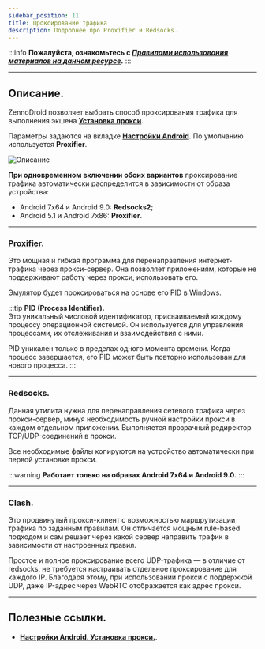 ```yaml
---
sidebar_position: 11
title: Проксирование трафика
description: Подробнее про Proxifier и Redsocks. 
---  
```

:::info **Пожалуйста, ознакомьтесь с [*Правилами использования материалов на данном ресурсе*](../Disclaimer).**
:::
_______________________________________________  
## Описание.  
ZennoDroid позволяет выбрать способ проксирования трафика для выполнения экшена [**Установка прокси**](../Android/ProLite/setting#как-поставить-прокси).  

Параметры задаются на вкладке [**Настройки Android**](../Android/ProLite/setting#как-поставить-прокси). По умолчанию используется **Proxifier**.  

![Описание](./assets/Proxy_Traffic/Proxy_Traffic_pic1.png)  

**При одновременном включении обоих вариантов** проксирование трафика автоматически распределится в зависимости от образа устройства:  
- Android 7x64 и Android 9.0: **Redsocks2**;  
- Android 5.1 и Android 7x86: **Proxifier**.  
_______________________________________________ 
### [Proxifier](https://proxifier.com/).  
Это мощная и гибкая программа для перенаправления интернет-трафика через прокси-сервер. Она позволяет приложениям, которые не поддерживают работу через прокси, использовать его.   

Эмулятор будет проксироваться на основе его PID в Windows.  

:::tip **PID (Process Identifier).**  
Это уникальный числовой идентификатор, присваиваемый каждому процессу операционной системой. Он используется для управления процессами, их отслеживания и взаимодействия с ними.  

PID уникален только в пределах одного момента времени. Когда процесс завершается, его PID может быть повторно использован для нового процесса.
:::  
_______________________________________________ 
### Redsocks.  
Данная утилита нужна для перенаправления сетевого трафика через прокси-сервер, минуя необходимость ручной настройки прокси в каждом отдельном приложении. Выполняется прозрачный редиректор TCP/UDP-соединений в прокси.  

Все необходимые файлы копируются на устройство автоматически при первой установке прокси.

:::warning **Работает только на образах Android 7x64 и Android 9.0.**
:::  
_______________________________________________ 
### Clash. 
Это продвинутый прокси-клиент с возможностью маршрутизации трафика по заданным правилам. Он отличается мощным rule-based подходом и сам решает через какой сервер направить трафик в зависимости от настроенных правил. 

Простое и полное проксирование всего UDP-трафика — в отличие от redsocks, не требуется настраивать отдельное проксирование для каждого IP. Благодаря этому, при использовании прокси с поддержкой UDP, даже IP-адрес через WebRTC отображается как адрес прокси.  
_______________________________________________  
## Полезные ссылки.     
- [**Настройки Android. Установка прокси.**](../Android/ProLite/setting#как-поставить-прокси).   
